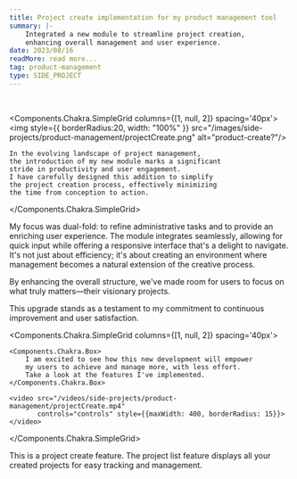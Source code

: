 ```yaml
---
title: Project create implementation for my product management tool
summary: |-
    Integrated a new module to streamline project creation,
    enhancing overall management and user experience.
date: 2023/08/16
readMore: read more...
tag: product-management
type: SIDE_PROJECT
---
```


<br/>

<Components.Chakra.SimpleGrid columns={[1, null, 2]} spacing='40px'>
    <img style={{
        borderRadius:20,
        width: "100%"
    }} src="/images/side-projects/product-management/projectCreate.png" alt="product-create?"/>

    In the evolving landscape of project management,
    the introduction of my new module marks a significant
    stride in productivity and user engagement.
    I have carefully designed this addition to simplify
    the project creation process, effectively minimizing
    the time from conception to action.

</Components.Chakra.SimpleGrid>



My focus was dual-fold: to refine administrative tasks
and to provide an enriching user experience. The module
integrates seamlessly, allowing for quick input while
offering a responsive interface that's a delight to navigate.
It's not just about efficiency; it's about creating
an environment where management becomes a natural extension
of the creative process.

By enhancing the overall structure, we've made room for users
to focus on what truly matters—their visionary projects.

This upgrade stands as a testament to my commitment to continuous
improvement and user satisfaction.

<Components.Chakra.SimpleGrid columns={[1, null, 2]} spacing='40px'>

    <Components.Chakra.Box>
        I am excited to see how this new development will empower
        my users to achieve and manage more, with less effort.
        Take a look at the features I've implemented.
    </Components.Chakra.Box>

    <video src="/videos/side-projects/product-management/projectCreate.mp4"
           controls="controls" style={{maxWidth: 400, borderRadius: 15}}>
    </video>

</Components.Chakra.SimpleGrid>

This is a project create feature. The project list feature displays all your
created projects for easy tracking and management.